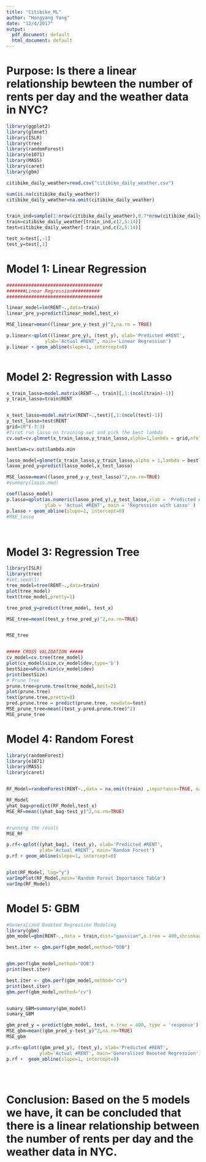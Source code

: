 ---
title: "Citibike_ML"
author: "Hongyang Yang"
date: "12/4/2017"
output:
  pdf_document: default
  html_document: default
---

# Purpose: Is there a linear relationship bewteen the number of rents per day and the weather data in NYC?
```{r,warning=FALSE}
library(ggplot2)
library(glmnet)
library(ISLR)
library(tree)
library(randomForest)
library(e1071)
library(MASS)
library(caret)
library(gbm)

citibike_daily_weather=read.csv("citibike_daily_weather.csv")

sum(is.na(citibike_daily_weather))
citibike_daily_weather=na.omit(citibike_daily_weather)


train_ind=sample(1:nrow(citibike_daily_weather),0.7*nrow(citibike_daily_weather))
train=citibike_daily_weather[train_ind,c(2,5:14)]
test=citibike_daily_weather[-train_ind,c(2,5:14)]

test_x=test[,-1]
test_y=test[,1]

```

# Model 1: Linear Regression
```{r,warning=FALSE}
###################################
#######Linear Regression##########
###################################

linear_model=lm(RENT~.,data=train)
linear_pre_y=predict(linear_model,test_x)

MSE_linear=mean((linear_pre_y-test_y)^2,na.rm = TRUE)

p.linear<-qplot((linear_pre_y), (test_y), xlab='Predicted #RENT', 
              ylab='Actual #RENT', main='Linear Regression')
p.linear + geom_abline(slope=1, intercept=0)



```

# Model 2: Regression with Lasso

```{r,warning=FALSE}

x_train_lasso=model.matrix(RENT~., train)[,1:(ncol(train)-1)]
y_train_lasso=train$RENT


x_test_lasso=model.matrix(RENT~.,test)[,1:(ncol(test)-1)]
y_test_lasso=test$RENT
grid=10^(-3:3)
#first run lasso on training set and pick the best lambda
cv.out=cv.glmnet(x_train_lasso,y_train_lasso,alpha=1,lambda = grid,nfolds = 5)

bestlam=cv.out$lambda.min

lasso_model=glmnet(x_train_lasso,y_train_lasso,alpha = 1,lambda = bestlam)
lasoo_pred_y=predict(lasso_model,x_test_lasso)

MSE_lasso=mean((lasoo_pred_y-y_test_lasso)^2,na.rm=TRUE)
#summary(lasso.mod)

coef(lasso_model)
p.lasso=qplot(as.numeric(lasoo_pred_y),y_test_lasso,xlab = 'Predicted #RENT',
              ylab = 'Actual #RENT', main = 'Regression with Lasso' )
p.lasso + geom_abline(slope=1, intercept=0)
#MSE_lasso




```

# Model 3: Regression Tree

```{r,warning=FALSE}
library(ISLR)
library(tree)
#set.seed(1)
tree_model=tree(RENT~.,data=train)
plot(tree_model)
text(tree_model,pretty=1)

tree_pred_y=predict(tree_model, test_x)

MSE_tree=mean((test_y-tree_pred_y)^2,na.rm=TRUE)


MSE_tree


##### CROSS VALIDATION #####
cv_model=cv.tree(tree_model)  
plot(cv_model$size,cv_model$dev,type='b')
bestSize=which.min(cv_model$dev)
print(bestSize)
# Prune Tree
prune.tree=prune.tree(tree_model,best=2)  
plot(prune.tree)
text(prune.tree,pretty=0)
pred.prune.tree = predict(prune.tree, newdata=test)
MSE_prune_tree=mean((test_y-pred.prune.tree)^2) 
MSE_prune_tree


```

# Model 4: Random Forest


```{r,warning=FALSE}

library(randomForest)
library(e1071)
library(MASS)
library(caret)


RF_Model=randomForest(RENT~.,data = na.omit(train) ,importance=TRUE, na.rm = TRUE)

RF_Model
yhat_bag=predict(RF_Model,test_x)
MSE_RF=mean((yhat_bag-test_y)^2,na.rm=TRUE)


#running the result
MSE_RF

p.rf<-qplot((yhat_bag), (test_y), xlab='Predicted #RENT', 
            ylab='Actual #RENT', main='Random Forest')
p.rf + geom_abline(slope=1, intercept=0)


plot(RF_Model, log="y")
varImpPlot(RF_Model,main='Random Forest Importance Table')
varImp(RF_Model)


```

# Model 5: GBM

```{r,warning=FALSE}


#Generalized Boosted Regression Modeling
library(gbm)
gbm_model=gbm(RENT~.,data = train,dist="gaussian",n.tree = 400,shrinkage=0.1, cv.folds = 5)

best.iter <- gbm.perf(gbm_model,method="OOB")


gbm.perf(gbm_model,method="OOB")
print(best.iter)

best.iter <- gbm.perf(gbm_model,method="cv")
print(best.iter)
gbm.perf(gbm_model,method="cv")


sumary_GBM=summary(gbm_model)
sumary_GBM

gbm_pred_y = predict(gbm_model, test, n.tree = 400, type = 'response')
MSE_gbm=mean((gbm_pred_y-test_y)^2,na.rm=TRUE)
MSE_gbm

p.rf<-qplot((gbm_pred_y), (test_y), xlab='Predicted #RENT', 
            ylab='Actual #RENT', main='Generalized Boosted Regression')
p.rf +  geom_abline(slope=1, intercept=0)





```


# Conclusion: Based on the 5 models we have, it can be concluded that there is a linear relationship between the number of rents per day and the weather data in NYC.